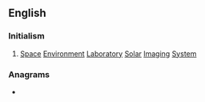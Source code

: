 ==English==

===Initialism===
{{rfc-header|Initialism}}
{{head|en|initialism}}

# [[space|Space]] [[environment|Environment]] [[laboratory|Laboratory]] [[solar|Solar]] [[imaging|Imaging]] [[system|System]]

===Anagrams===
* {{anagrams|en|Sissel|lisses|sisels}}